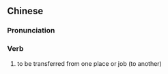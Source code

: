 {{also|调离}}
==Chinese==
{{zh-forms|s=调离}}

===Pronunciation===
{{zh-pron
|m=diàolí
|cat=v
}}

===Verb===
{{zh-verb}}

# to be transferred from one place or job (to another)